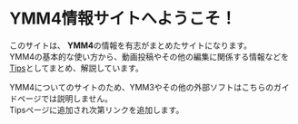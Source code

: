 # YMM4情報サイトへようこそ！

このサイトは、 **YMM4**の情報を有志がまとめたサイトになります。  
YMM4の基本的な使い方から、動画投稿やその他の編集に関係する情報などを[Tips](/tpis/page/1/)としてまとめ、解説しています。

YMM4についてのサイトのため、YMM3やその他の外部ソフトはこちらのガイドページでは説明しません。  
Tipsページに追加され次第リンクを追加します。
